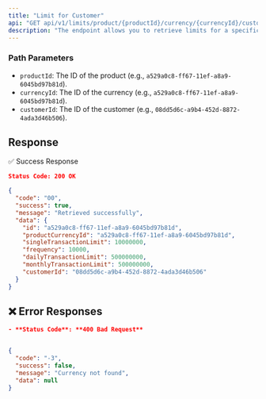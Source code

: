 ```yaml
---
title: "Limit for Customer"
api: "GET api/v1/limits/product/{productId}/currency/{currencyId}/customer/{customerId}"
description: "The endpoint allows you to retrieve limits for a specific product and currency for a given customer."
---
```


### **Path Parameters**

- `productId`: The ID of the product (e.g., `a529a0c8-ff67-11ef-a8a9-6045bd97b81d`).
- `currencyId`: The ID of the currency (e.g., `a529a0c8-ff67-11ef-a8a9-6045bd97b81d`).
- `customerId`: The ID of the customer (e.g., `08dd5d6c-a9b4-452d-8872-4ada3d46b506`).


## Response


✅ Success Response
```json
Status Code: 200 OK

{
  "code": "00",
  "success": true,
  "message": "Retrieved successfully",
  "data": {
    "id": "a529a0c8-ff67-11ef-a8a9-6045bd97b81d",
    "productCurrencyId": "a529a0c8-ff67-11ef-a8a9-6045bd97b81d",
    "singleTransactionLimit": 10000000,
    "frequency": 10000,
    "dailyTransactionLimit": 500000000,
    "monthlyTransactionLimit": 500000000,
    "customerId": "08dd5d6c-a9b4-452d-8872-4ada3d46b506"
  }
}
```


## ❌ Error Responses
```json
- **Status Code**: **400 Bad Request**


{
  "code": "-3",
  "success": false,
  "message": "Currency not found",
  "data": null
}